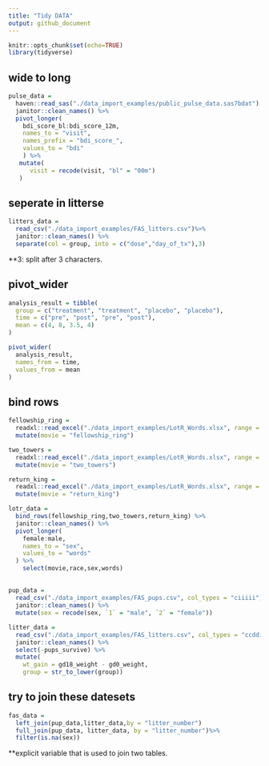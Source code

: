 ```yaml
---
title: "Tidy DATA"
output: github_document 
---
```


```r
knitr::opts_chunk$set(echo=TRUE)
library(tidyverse)

``` 

## wide to long

```r
pulse_data =  
  haven::read_sas("./data_import_examples/public_pulse_data.sas7bdat") %>% 
  janitor::clean_names() %>%
  pivot_longer(
    bdi_score_bl:bdi_score_12m,
    names_to = "visit",
    names_prefix = "bdi_score_",
    values_to = "bdi" 
    ) %>%
   mutate(
      visit = recode(visit, "bl" = "00m")
   )
```


## seperate in litterse

```r
litters_data = 
  read_csv("./data_import_examples/FAS_litters.csv")%>%
  janitor::clean_names() %>%
  separate(col = group, into = c("dose","day_of_tx"),3)
```
**3: split after 3 characters. 

## pivot_wider

```r
analysis_result = tibble(
  group = c("treatment", "treatment", "placebo", "placebo"),
  time = c("pre", "post", "pre", "post"),
  mean = c(4, 8, 3.5, 4)
)

pivot_wider(
  analysis_result,
  names_from = time,
  values_from = mean
)
```

## bind rows

```r
fellowship_ring = 
  readxl::read_excel("./data_import_examples/LotR_Words.xlsx", range = "B3:D6") %>%
  mutate(movie = "fellowship_ring")

two_towers = 
  readxl::read_excel("./data_import_examples/LotR_Words.xlsx", range = "F3:H6") %>%
  mutate(movie = "two_towers")

return_king = 
  readxl::read_excel("./data_import_examples/LotR_Words.xlsx", range = "J3:L6") %>%
  mutate(movie = "return_king")

lotr_data = 
  bind_rows(fellowship_ring,two_towers,return_king) %>%
  janitor::clean_names() %>%
  pivot_longer(
    female:male,
    names_to = "sex",
    values_to = "words"
  ) %>%
    select(movie,race,sex,words)

```


## 

```r
pup_data = 
  read_csv("./data_import_examples/FAS_pups.csv", col_types = "ciiiii") %>%
  janitor::clean_names() %>%
  mutate(sex = recode(sex, `1` = "male", `2` = "female")) 

litter_data = 
  read_csv("./data_import_examples/FAS_litters.csv", col_types = "ccddiiii") %>%
  janitor::clean_names() %>%
  select(-pups_survive) %>%
  mutate(
    wt_gain = gd18_weight - gd0_weight,
    group = str_to_lower(group))
```


## try to join these datesets

```r
fas_data = 
  left_join(pup_data,litter_data,by = "litter_number")
  full_join(pup_data, litter_data, by = "litter_number")%>%
  filter(is.na(sex))

```
**explicit variable that is used to join two tables.





